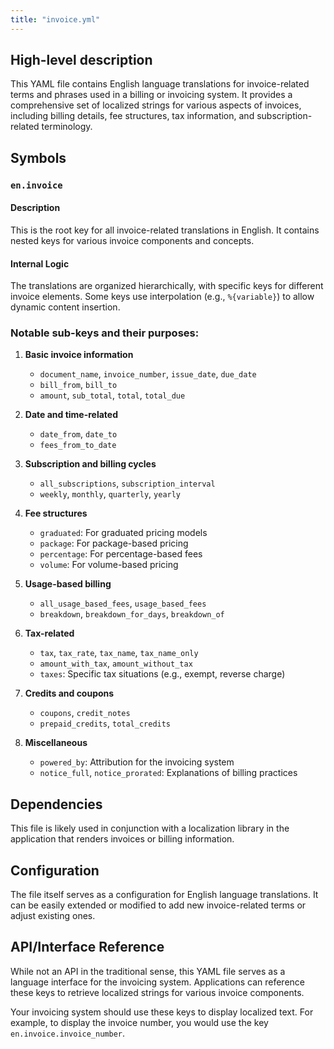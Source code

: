 ```yaml
---
title: "invoice.yml"
---
```


## High-level description
This YAML file contains English language translations for invoice-related terms and phrases used in a billing or invoicing system. It provides a comprehensive set of localized strings for various aspects of invoices, including billing details, fee structures, tax information, and subscription-related terminology.

## Symbols

### `en.invoice`
#### Description
This is the root key for all invoice-related translations in English. It contains nested keys for various invoice components and concepts.

#### Internal Logic
The translations are organized hierarchically, with specific keys for different invoice elements. Some keys use interpolation (e.g., `%{variable}`) to allow dynamic content insertion.

### Notable sub-keys and their purposes:

1. **Basic invoice information**
   - `document_name`, `invoice_number`, `issue_date`, `due_date`
   - `bill_from`, `bill_to`
   - `amount`, `sub_total`, `total`, `total_due`

2. **Date and time-related**
   - `date_from`, `date_to`
   - `fees_from_to_date`

3. **Subscription and billing cycles**
   - `all_subscriptions`, `subscription_interval`
   - `weekly`, `monthly`, `quarterly`, `yearly`

4. **Fee structures**
   - `graduated`: For graduated pricing models
   - `package`: For package-based pricing
   - `percentage`: For percentage-based fees
   - `volume`: For volume-based pricing

5. **Usage-based billing**
   - `all_usage_based_fees`, `usage_based_fees`
   - `breakdown`, `breakdown_for_days`, `breakdown_of`

6. **Tax-related**
   - `tax`, `tax_rate`, `tax_name`, `tax_name_only`
   - `amount_with_tax`, `amount_without_tax`
   - `taxes`: Specific tax situations (e.g., exempt, reverse charge)

7. **Credits and coupons**
   - `coupons`, `credit_notes`
   - `prepaid_credits`, `total_credits`

8. **Miscellaneous**
   - `powered_by`: Attribution for the invoicing system
   - `notice_full`, `notice_prorated`: Explanations of billing practices

## Dependencies
This file is likely used in conjunction with a localization library in the application that renders invoices or billing information.

## Configuration
The file itself serves as a configuration for English language translations. It can be easily extended or modified to add new invoice-related terms or adjust existing ones.

## API/Interface Reference
While not an API in the traditional sense, this YAML file serves as a language interface for the invoicing system. Applications can reference these keys to retrieve localized strings for various invoice components.

Your invoicing system should use these keys to display localized text. For example, to display the invoice number, you would use the key `en.invoice.invoice_number`.